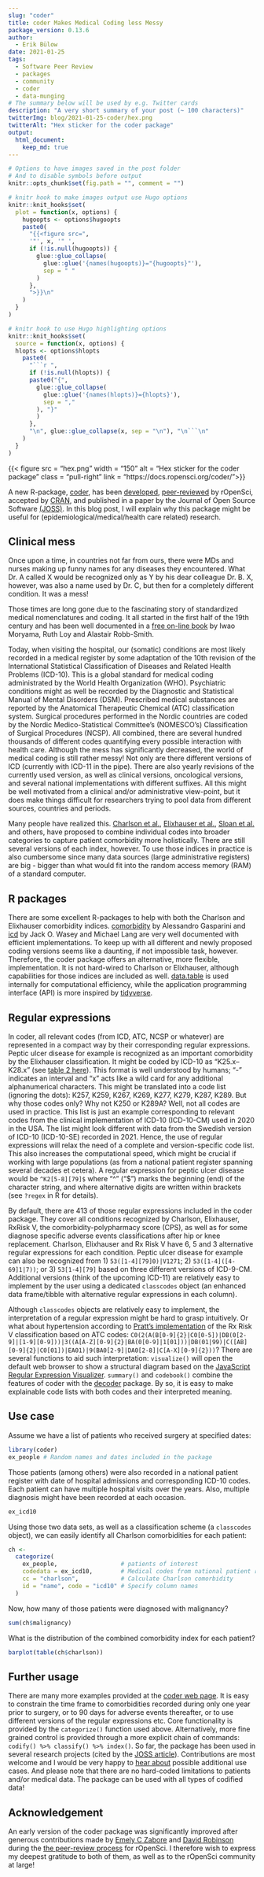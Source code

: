```yaml
---
slug: "coder"
title: coder Makes Medical Coding less Messy
package_version: 0.13.6
author:
  - Erik Bülow
date: 2021-01-25
tags:
  - Software Peer Review
  - packages
  - community
  - coder
  - data-munging
# The summary below will be used by e.g. Twitter cards
description: "A very short summary of your post (~ 100 characters)"
twitterImg: blog/2021-01-25-coder/hex.png
twitterAlt: "Hex sticker for the coder package"
output: 
  html_document:
    keep_md: true
---
```


```r
# Options to have images saved in the post folder
# And to disable symbols before output
knitr::opts_chunk$set(fig.path = "", comment = "")

# knitr hook to make images output use Hugo options
knitr::knit_hooks$set(
  plot = function(x, options) {
    hugoopts <- options$hugoopts
    paste0(
      "{{<figure src=",
      '"', x, '" ',
      if (!is.null(hugoopts)) {
        glue::glue_collapse(
          glue::glue('{names(hugoopts)}="{hugoopts}"'),
          sep = " "
        )
      },
      ">}}\n"
    )
  }
)

# knitr hook to use Hugo highlighting options
knitr::knit_hooks$set(
  source = function(x, options) {
  hlopts <- options$hlopts
    paste0(
      "```r ",
      if (!is.null(hlopts)) {
      paste0("{",
        glue::glue_collapse(
          glue::glue('{names(hlopts)}={hlopts}'),
          sep = ","
        ), "}"
        )
      },
      "\n", glue::glue_collapse(x, sep = "\n"), "\n```\n"
    )
  }
)
```

<!--html_preserve-->
{{< figure src = "hex.png" width = "150" alt = "Hex sticker for the coder package" class = "pull-right" link = "https://docs.ropensci.org/coder/">}}
<!--/html_preserve-->


A new R-package, [coder](https://docs.ropensci.org/coder/), has been [developed](https://github.com/ropensci/coder), [peer-reviewed](https://github.com/ropensci/software-review/issues/381) by rOpenSci, accepted by [CRAN](https://cran.r-project.org/package=coder), and published in a paper by the Journal of Open Source Software [(JOSS)](https://joss.theoj.org/papers/10.21105/joss.02916). In this blog post, I will explain why this package might be useful for (epidemiological/medical/health care related) research.   


## Clinical mess

Once upon a time, in countries not far from ours, there were MDs and nurses making up funny names for any diseases they encountered. What Dr. A called X would be recognized only as Y by his dear colleague Dr. B. X, however, was also a name used by Dr. C, but then for a completely different condition. It was a mess!

Those times are long gone due to the fascinating story of standardized medical nomenclatures and coding. It all started in the first half of the 19th century and has been well documented in a [free on-line book](https://www.cdc.gov/nchs/data/misc/classification_diseases2011.pdf) by Iwao Moryama, Ruth Loy and Alastair Robb-Smith.

Today, when visiting the hospital, our (somatic) conditions are most likely recorded in a medical register by some adaptation of the 10th revision of the International Statistical Classification of Diseases and Related Health Problems (ICD-10). This is a global standard for medical coding administrated by the World Health Organization (WHO). Psychiatric conditions might as well be recorded by the Diagnostic and Statistical Manual of Mental Disorders (DSM). Prescribed medical substances are reported by the Anatomical Therapeutic Chemical (ATC) classification system. Surgical procedures performed in the Nordic countries are coded by the Nordic Medico-Statistical Committee's (NOMESCO's) Classification of Surgical Procedures (NCSP). All combined, there are several hundred thousands of different codes quantifying every possible interaction with health care. Although the mess has significantly decreased, the world of medical coding is still rather messy! Not only are there different versions of ICD (currently with ICD-11 in the pipe). There are also yearly revisions of the currently used version, as well as clinical versions, oncological versions, and several national implementations with different suffixes. All this might be well motivated from a clinical and/or administrative view-point, but it does make things difficult for researchers trying to pool data from different sources, countries and periods. 

Many people have realized this. [Charlson et al.](https://pubmed.ncbi.nlm.nih.gov/3558716/), [Elixhauser et al.](https://pubmed.ncbi.nlm.nih.gov/9431328/), [Sloan et al.](https://pubmed.ncbi.nlm.nih.gov/12773842/) and others, have proposed to combine individual codes into broader categories to capture patient comorbidity more holistically. There are still several versions of each index, however. To use those indices in practice is also cumbersome since many data sources (large administrative registers) are big - bigger than what would fit into the random access memory (RAM) of a standard computer.



## R packages

There are some excellent R-packages to help with both the Charlson and Elixhauser comorbidity indices. [comorbidity](https://ellessenne.github.io/comorbidity/) by Alessandro Gasparini and [icd](https://jackwasey.github.io/icd/) by Jack O. Wasey and Michael Lang are very well documented with efficient implementations. To keep up with all different and newly proposed coding versions seems like a daunting, if not impossible task, however. Therefore, the coder package offers an alternative, more flexible, implementation. It is not hard-wired to Charlson or Elixhauser, although capabilities for those indices are included as well. [data.table](https://rdatatable.gitlab.io/data.table/) is used internally for computational efficiency, while the application programming interface (API) is more inspired by [tidyverse](https://www.tidyverse.org/). 



## Regular expressions

In coder, all relevant codes (from ICD, ATC, NCSP or whatever) are represented in a compact way by their corresponding regular expressions. Peptic ulcer disease for example is recognized as an important comorbidity by the Elixhauser classification. It might be coded by ICD-10 as “K25.x–K28.x” (see [table 2 here](https://journals.lww.com/lww-medicalcare/Abstract/2005/11000/Coding_Algorithms_for_Defining_Comorbidities_in.10.aspx)). This format is well understood by humans; "-" indicates an interval and "x" acts like a wild card for any additional alphanumerical characters. This might be translated into a code list (ignoring the dots): K257, K259, K267, K269, K277, K279, K287, K289. But why those codes only? Why not K250 or K289A? Well, not all codes are used in practice. This list is just an example corresponding to relevant codes from the clinical implementation of ICD-10 (ICD-10-CM) used in 2020 in the USA. The list might look different with data from the Swedish version of ICD-10 (ICD-10-SE) recorded in 2021. Hence, the use of regular expressions will relax the need of a complete and version-specific code list. This also increases the computational speed, which might be crucial if working with large populations (as from a national patient register spanning several decades et cetera). A regular expression for peptic ulcer disease would be `^K2[5-8][79]$` where "^" ("$") marks the beginning (end) of the character string, and where alternative digits are written within brackets (see `?regex` in R for details). 

By default, there are 413 of those regular expressions included in the coder package. They cover all conditions recognized by Charlson, Elixhauser, RxRisk V, the comorbidity-polypharmacy score (CPS), as well as for some diagnose specific adverse events classifications after hip or knee replacement. Charlson, Elixhauser and Rx Risk V have 6, 5 and 3 alternative regular expressions for each condition. Peptic ulcer disease for example can also be recognized from 1) `53([1-4][79]0)|V1271`; 2) `53([1-4]([4-69]1|7))`; or 3) `53[1-4][79]` based on three different versions of ICD-9-CM. Additional versions (think of the upcoming ICD-11) are relatively easy to implement by the user using a dedicated `classcodes` object (an enhanced data frame/tibble with alternative regular expressions in each column).

Although `classcodes` objects are relatively easy to implement, the interpretation of a regular expression might be hard to grasp intuitively. Or what about hypertension according to [Pratt's implementation](https://bmjopen.bmj.com/content/8/4/e021122) of the Rx Risk V classification based on ATC codes: `C0(2(A(B[0-9]{2}|C0[0-5])|DB(0[2-9]|[1-9][0-9]))|3((A[A-Z][0-9]{2}|BA(0[0-9]|1[01]))|DB(01|99)|C([AB][0-9]{2}|C0[01])|EA01)|9(BA0[2-9]|DA0[2-8]|C[A-X][0-9]{2}))`? There are several functions to aid such interpretation: `visualize()` will open the default web browser to show a structural diagram based on the [JavaScript Regular Expression Visualizer](https://jex.im/regulex). `summary()` and `codebook()` combine the features of coder with the [decoder](https://cran.r-project.org/package=decoder) package. By so, it is easy to make explainable code lists with both codes and their interpreted meaning.


## Use case

Assume we have a list of patients who received surgery at specified dates:

```r
library(coder)
ex_people # Random names and dates included in the package
```

Those patients (among others) were also recorded in a national patient register with date of hospital admissions and corresponding ICD-10 codes. Each patient can have multiple hospital visits over the years. Also, multiple diagnosis might have been recorded at each occasion.

```r
ex_icd10
```

Using those two data sets, as well as a classification scheme (a `classcodes` object), we can easily identify all Charlson comorbidities for each patient:

```r
ch <- 
  categorize(
    ex_people,                  # patients of interest 
    codedata = ex_icd10,        # Medical codes from national patient register
    cc = "charlson",            # Calculate Charlson comorbidity
    id = "name", code = "icd10" # Specify column names
  )
```

Now, how many of those patients were diagnosed with malignancy?

```r
sum(ch$malignancy)
```

What is the distribution of the combined comorbidity index for each patient?

```r
barplot(table(ch$charlson))
```

## Further usage

There are many more examples provided at the [coder  web page](https://docs.ropensci.org/coder/). It is easy to constrain the time frame to comorbidities recorded during only one year prior to surgery, or to 90 days for adverse events thereafter, or to use different versions of the regular expressions etc. Core functionality is provided by the `categorize()` function used above. Alternatively, more fine grained control is provided through a more explicit chain of commands: `codify() %>% classify() %>% index()`. So far, the package has been used in several research projects (cited by the [JOSS article](https://joss.theoj.org/papers/10.21105/joss.02916)). Contributions are most welcome and I would be very happy to [hear about](https://github.com/ropensci/coder/issues) possible additional use cases. And please note that there are no hard-coded limitations to patients and/or medical data. The package can be used with all types of codified data!


## Acknowledgement

An early version of the coder package was significantly improved after generous contributions made by [Emely C Zabore](https://github.com/zabore) and [David Robinson](/author/david-robinson/) during the [the peer-review process](https://github.com/ropensci/software-review/issues/381)  for rOpenSci. I therefore wish to express my deepest gratitude to both of them, as well as to the rOpenSci community at large!
